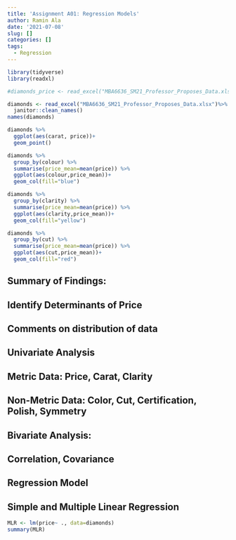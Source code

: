 ```yaml
---
title: 'Assignment A01: Regression Models'
author: Ramin Ala
date: '2021-07-08'
slug: []
categories: []
tags:
  - Regression
---
```


```r
library(tidyverse)
library(readxl)

#diamonds_price <- read_excel("MBA6636_SM21_Professor_Proposes_Data.xlsx", col_names = TRUE, col_types = NULL, na = "", skip = 0)

diamonds <- read_excel("MBA6636_SM21_Professor_Proposes_Data.xlsx")%>%
  janitor::clean_names()
names(diamonds)

```

```r
diamonds %>%
  ggplot(aes(carat, price))+
  geom_point()
```

```r
diamonds %>%
  group_by(colour) %>%
  summarise(price_mean=mean(price)) %>%
  ggplot(aes(colour,price_mean))+
  geom_col(fill="blue")
```

```r
diamonds %>%
  group_by(clarity) %>%
  summarise(price_mean=mean(price)) %>%
  ggplot(aes(clarity,price_mean))+
  geom_col(fill="yellow")
```

```r
diamonds %>%
  group_by(cut) %>%
  summarise(price_mean=mean(price)) %>%
  ggplot(aes(cut,price_mean))+
  geom_col(fill="red")
```





## Summary of Findings:

## Identify Determinants of Price


## Comments on distribution of data


## Univariate Analysis

## Metric Data: Price, Carat, Clarity


## Non-Metric Data: Color, Cut, Certification, Polish, Symmetry


## Bivariate Analysis:

## Correlation, Covariance

## Regression Model

## Simple and Multiple Linear Regression

```r
MLR <- lm(price~ ., data=diamonds)
summary(MLR) 
```




